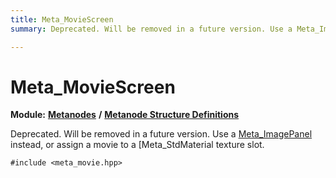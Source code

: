 ```yaml
---
title: Meta_MovieScreen
summary: Deprecated. Will be removed in a future version. Use a Meta_ImagePanel instead, or assign a movie to a Meta_StdMaterial texture slot. 

---
```


# Meta_MovieScreen

**Module:** **[Metanodes](../Modules/group__api__metanodes.mdx)** **/** **[Metanode Structure Definitions](../Modules/group__api__metadefs.mdx)**



Deprecated. Will be removed in a future version. Use a [Meta_ImagePanel](../Classes/struct_meta___image_panel.mdx) instead, or assign a movie to a [Meta_StdMaterial texture slot. 


`#include <meta_movie.hpp>`


